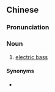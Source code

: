 {{also|电贝司}}
==Chinese==
{{zh-forms|s=电贝司|type=12}}

===Pronunciation===
{{zh-pron
|m=diànbèisī
|cat=n
}}

===Noun===
{{zh-noun}}

# [[electric bass]]

====Synonyms====
* {{zh-l|電子貝斯}}

{{zh-cat|Musical instruments}}